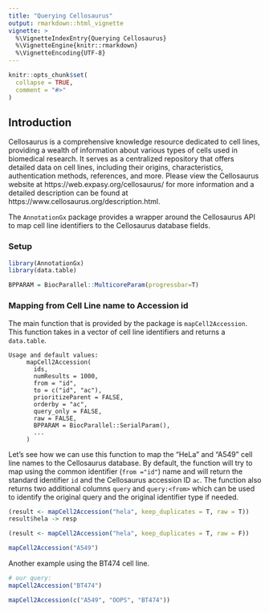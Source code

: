 ```yaml
---
title: "Querying Cellosaurus"
output: rmarkdown::html_vignette
vignette: >
  %\VignetteIndexEntry{Querying Cellosaurus}
  %\VignetteEngine{knitr::rmarkdown}
  %\VignetteEncoding{UTF-8}
---
```


```r
knitr::opts_chunk$set(
  collapse = TRUE,
  comment = "#>"
)
```

## Introduction
Cellosaurus is a comprehensive knowledge resource dedicated to cell lines,
providing a wealth of information about various types of cells used in
biomedical research. It serves as a centralized repository that offers
detailed data on cell lines, including their origins, characteristics,
authentication methods, references, and more. Please view the Cellosaurus
website at https://web.expasy.org/cellosaurus/ for more information and
a detailed description can be found at https://www.cellosaurus.org/description.html.

The `AnnotationGx` package provides a wrapper around the Cellosaurus API to 
map cell line identifiers to the Cellosaurus database fields. 

### Setup

```r
library(AnnotationGx)
library(data.table)
```


``` r
BPPARAM = BiocParallel::MulticoreParam(progressbar=T)
```
### Mapping from Cell Line name to Accession id
The main function that is provided by the package is `mapCell2Accession`. This function
takes in a vector of cell line identifiers and returns a `data.table`. 

```
Usage and default values:
     mapCell2Accession(
       ids,
       numResults = 1000,
       from = "id",
       to = c("id", "ac"),
       prioritizeParent = FALSE,
       orderby = "ac",
       query_only = FALSE,
       raw = FALSE,
       BPPARAM = BiocParallel::SerialParam(),
       ...
     )
```

Let's see how we can use this function to map the "HeLa" and "A549" cell line names
to the Cellosaurus database. 
By default, the function will try to map using the common identifier (`from ="id"`) name and 
will return the standard identifier `id` and the Cellosaurus accession ID `ac`. The 
function also returns two additional columns `query` and `query:<from>` which
can be used to identify the original query and the original identifier type if needed. 
``` r
(result <- mapCell2Accession("hela", keep_duplicates = T, raw = T))
result$hela -> resp

(result <- mapCell2Accession("hela", keep_duplicates = T, raw = F))

```


``` r
mapCell2Accession("A549")
```

Another example using the BT474 cell line. 

``` r
# our query:
mapCell2Accession("BT474")

mapCell2Accession(c("A549", "OOPS", "BT474"))

```
